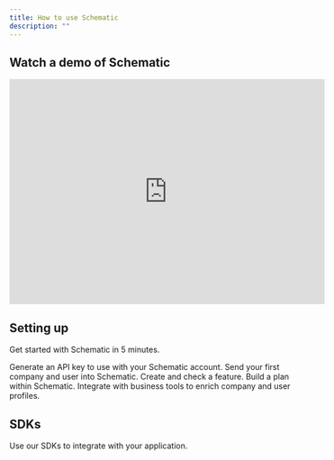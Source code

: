 ```yaml
---
title: How to use Schematic
description: ""
---
```


## Watch a demo of Schematic

<iframe
  width="560"
  height="400"
  src="https://www.loom.com/embed/e54b80e4e9844f10938ebebdb1f6ef31?sid=3e475448-ae37-4efc-8d75-49b235f0fe90"
  title="Schematic Demo"
  frameBorder="0"
  allow="accelerometer; autoplay; clipboard-write; encrypted-media; gyroscope; picture-in-picture"
  allowFullScreen
></iframe>

## Setting up

Get started with Schematic in 5 minutes.

<CardGroup cols={2}>
  <Card
    title="Set up API keys"
    icon="key"
    href="/quickstart#create-an-api-key"
  >
    Generate an API key to use with your Schematic account.
  </Card>
  <Card
    title="Create companies and users"
    icon="building"
    href="/quickstart#creating-companies-and-users"
  >
    Send your first company and user into Schematic.
  </Card>
  <Card
    title="Check a flag"
    icon="flag"
    href="/quickstart#creating-and-checking-features"
  >
    Create and check a feature.
  </Card>
  <Card
    title="Create a plan"
    icon="bars"
    href="/quickstart#create-a-plan"
  >
    Build a plan within Schematic.
  </Card>
  <Card
    title="Integrate with tools"
    icon="cloud"
    href="/integrations/stripe"
  >
    Integrate with business tools to enrich company and user profiles.
  </Card>

</CardGroup>

## SDKs

Use our SDKs to integrate with your application.

<CardGroup cols={2}>
  <Card
    title="Go"
    icon="golang"
    href="/developer_resources/sdks/go"
  >
  </Card>
  <Card
    title="Typscript-Node"
    icon="node-js"
    href="/developer_resources/sdks/nodejs"
  >
  </Card>
  <Card
    title="C#"
    icon="dotnet"
    href="/developer_resources/sdks/csharp"
  >
  </Card>
  <Card
    title="Python"
    icon="python"
    href="/developer_resources/sdks/python"
  >
  </Card>
  <Card
    title="Javascript (Client)"
    icon="js"
    href="/developer_resources/sdks/javascript"
  >
  </Card>
  <Card
    title="PHP"
    icon="php"
    href="/developer_resources/sdks/php"
  >
  </Card>
  <Card
    title="Ruby (Server)"
    icon="gem"
    href="/developer_resources/sdks/ruby"
  >
  </Card>
</CardGroup>
